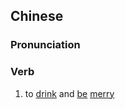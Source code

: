 ==Chinese==
{{zh-forms|s=畅饮}}

===Pronunciation===
{{zh-pron
|m=chàngyǐn
|c=coeng3 jam2
|cat=v
}}

===Verb===
{{zh-verb}}

# {{lb|zh|archaic}} to [[drink]] and [[be]] [[merry]]